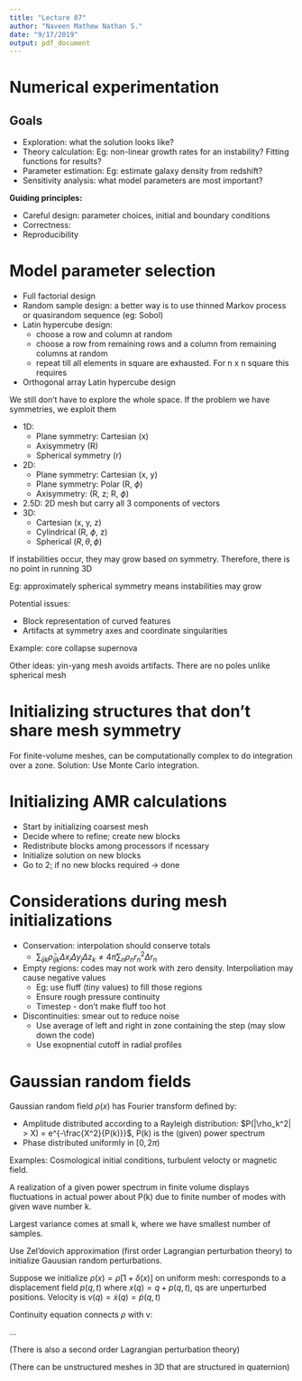```yaml
---
title: "Lecture 07"
author: "Naveen Mathew Nathan S."
date: "9/17/2019"
output: pdf_document
---
```


# Numerical experimentation

## Goals

- Exploration: what the solution looks like?
- Theory calculation: Eg: non-linear growth rates for an instability? Fitting functions for results?
- Parameter estimation: Eg: estimate galaxy density from redshift?
- Sensitivity analysis: what model parameters are most important?

**Guiding principles:**

- Careful design: parameter choices, initial and boundary conditions
- Correctness: 
- Reproducibility

# Model parameter selection

- Full factorial design
- Random sample design: a better way is to use thinned Markov process or quasirandom sequence (eg: Sobol)
- Latin hypercube design:
    - choose a row and column at random
    - choose a row from remaining rows and a column from remaining columns at random
    - repeat till all elements in square are exhausted. For n x n square this requires
- Orthogonal array Latin hypercube design

We still don't have to explore the whole space. If the problem we have symmetries, we exploit them

- 1D:
    - Plane symmetry: Cartesian (x)
    - Axisymmetry (R)
    - Spherical symmetry (r)
- 2D:
    - Plane symmetry: Cartesian (x, y)
    - Plane symmetry: Polar (R, $\phi$)
    - Axisymmetry: (R, z; R, $\phi$)
- 2.5D: 2D mesh but carry all 3 components of vectors
- 3D:
    - Cartesian (x, y, z)
    - Cylindrical (R, $\phi$, z)
    - Spherical $(R, \theta, \phi)$

If instabilities occur, they may grow based on symmetry. Therefore, there is no point in running 3D

Eg: approximately spherical symmetry means instabilities may grow

Potential issues:

- Block representation of curved features
- Artifacts at symmetry axes and coordinate singularities

Example: core collapse supernova

Other ideas: yin-yang mesh avoids artifacts. There are no poles unlike spherical mesh

# Initializing structures that don't share mesh symmetry

For finite-volume meshes, can be computationally complex to do integration over a zone. Solution: Use Monte Carlo integration.

# Initializing AMR calculations

- Start by initializing coarsest mesh
- Decide where to refine; create new blocks
- Redistribute blocks among processors if ncessary
- Initialize solution on new blocks
- Go to 2; if no new blocks required -> done

# Considerations during mesh initializations

- Conservation: interpolation should conserve totals
    - $\sum_{ijk} \bar \rho_{ijk} \Delta x_i\Delta y_j\Delta z_k \neq 4 \pi \sum_n \rho_n r_n^2 \Delta r_n$
- Empty regions: codes may not work with zero density. Interpoliation may cause negative values
    - Eg: use fluff (tiny values) to fill those regions
    - Ensure rough pressure continuity
    - Timestep - don't make fluff too hot
- Discontinuities: smear out to reduce noise
    - Use average of left and right in zone containing the step (may slow down the code)
    - Use exopnential cutoff in radial profiles

# Gaussian random fields

Gaussian random field $\rho(x)$ has Fourier transform defined by:

- Amplitude distributed according to a Rayleigh distribution: $P(|\rho_k^2| > X) = e^{-\frac{X^2}{P(k)}}$, P(k) is the (given) power spectrum
- Phase distributed uniformly in $[0, 2\pi)$

Examples: Cosmological initial conditions, turbulent velocty or magnetic field.

A realization of a given power spectrum in finite volume displays fluctuations in actual power about P(k) due to finite number of modes with given wave number k.

Largest variance comes at small k, where we have smallest number of samples.

Use Zel'dovich approximation (first order Lagrangian perturbation theory) to initialize Gauusian random perturbations.

Suppose we initialize $\rho(x) = \bar \rho[1 + \delta(x)]$ on uniform mesh: corresponds to a displacement field $p(q,t)$ where $x(q) = q + p(q,t)$, qs are unperturbed positions. Velocity is $v(q) = \dot x(q) = \dot p(q,t)$

Continuity equation connects $\rho$ with v:

...

(There is also a second order Lagrangian perturbation theory)

(There can be unstructured meshes in 3D that are structured in quaternion)